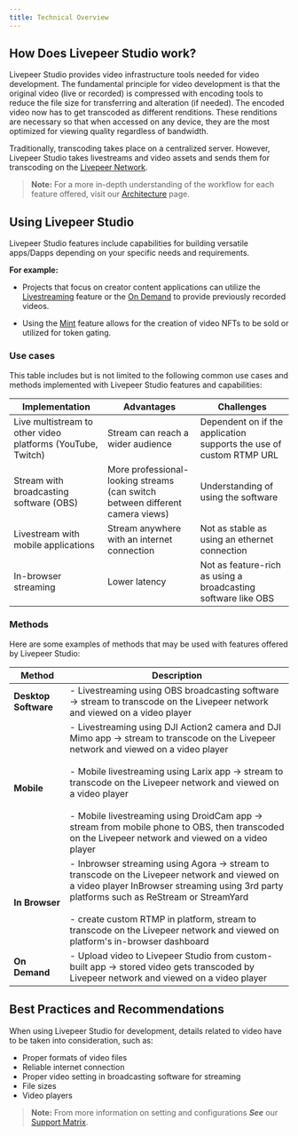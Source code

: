 ```yaml
---
title: Technical Overview 
---
```



## How Does Livepeer Studio work?

Livepeer Studio provides video infrastructure tools needed for video development. The fundamental principle for video development is that the original video (live or recorded) is compressed with encoding tools to reduce the file size for transferring and alteration (if needed). The encoded video now has to get transcoded as different renditions. These renditions are necessary so that when accessed on any device, they are the most optimized for viewing quality regardless of bandwidth.

Traditionally, transcoding takes place on a centralized server. However, Livepeer Studio takes livestreams and video assets and sends them for transcoding on the [Livepeer Network](https://livepeer.org). 

> **Note:** For a more in-depth understanding of the workflow for each feature offered, visit our [Architecture](./architecture) page.

## Using Livepeer Studio

Livepeer Studio features include capabilities for building versatile apps/Dapps depending on your specific needs and requirements. 

**For example:** 

- Projects that focus on creator content applications can utilize the [Livestreaming](./livestream) feature or the [On Demand](./upload) to provide previously recorded videos. 

- Using the [Mint](./mint) feature allows for the creation of video NFTs to be sold or utilized for token gating.

### Use cases

This table includes but is not limited to  the following common use cases and methods implemented with Livepeer Studio features and capabilities:

| Implementation                                                                                                 | Advantages | Challenges |
| -------------------------------------------------------------------------------------------------------------- | ---------- | ---------- |
| Live multistream to other video platforms (YouTube, Twitch)                                                                                              |     Stream can reach a wider audience      |    Dependent on if the application supports the use of custom RTMP URL        |
| Stream with broadcasting software (OBS) |     More professional-looking streams (can switch between different camera views)       |      Understanding of using the software      |
| Livestream with mobile applications                                                                        |            Stream anywhere with an internet connection|      Not as stable as using an ethernet connection      |
| In-browser streaming                                                                      |            Lower latency|       Not as feature-rich as using a broadcasting software like OBS     |


### Methods

Here are some examples of methods that may be used with features offered by Livepeer Studio:


| Method               | Description                                                  |
| -------------------- | ------------------------------------------------------------ |
| **Desktop Software** | - Livestreaming using OBS broadcasting software -> stream to transcode on the Livepeer network and viewed on a video player |
| **Mobile**           | -  Livestreaming using DJI Action2 camera and DJI Mimo app -> stream to transcode on the Livepeer network and viewed on a video player <br /><br />- Mobile livestreaming using Larix app -> stream to transcode on the Livepeer network and viewed on a video player <br /><br />- Mobile livestreaming using DroidCam app -> stream from mobile phone to OBS, then transcoded on the Livepeer network and viewed on a video player |
| **In Browser**        | - Inbrowser streaming using Agora ->  stream to transcode on the Livepeer network and viewed on a video player InBrowser streaming using 3rd party platforms such as ReStream or StreamYard <br /><br />- create custom RTMP in platform, stream to transcode on the Livepeer network and viewed on platform's in-browser dashboard |
| **On Demand**        | - Upload video to Livepeer Studio from custom-built app -> stored video gets transcoded by Livepeer network and viewed on a video player |


## Best Practices and Recommendations

When using Livepeer Studio for development, details related to video have to be taken into consideration, such as:

- Proper formats of video files
- Reliable internet connection 
- Proper video setting in broadcasting software for streaming
- File sizes
- Video players

> **Note:** From more information on setting and configurations ***See*** our [Support Matrix](./features).
